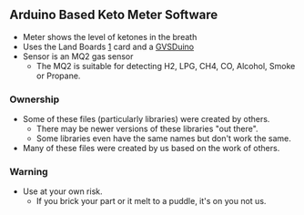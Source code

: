 == Arduino Based Keto Meter Software ==

* Meter shows the level of ketones in the breath
* Uses the Land Boards [http://land-boards.com/blwiki/index.php?title=MyMenu]MyMenu] card and a [http://land-boards.com/blwiki/index.php?title=GVSDuino GVSDuino]
* Sensor is an MQ2 gas sensor
** The MQ2 is suitable for detecting H2, LPG, CH4, CO, Alcohol, Smoke or Propane.

=== Ownership ===

* Some of these files (particularly libraries) were created by others.
** There may be newer versions of these libraries "out there".
** Some libraries even have the same names but don't work the same.
* Many of these files were created by us based on the work of others.

=== Warning ===

* Use at your own risk.
** If you brick your part or it melt to a puddle, it's on you not us.
